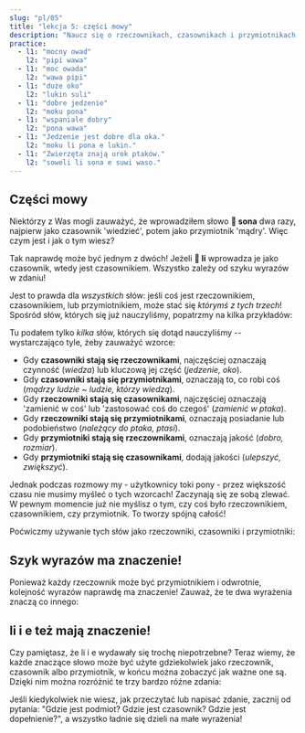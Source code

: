 ```yaml
---
slug: "pl/05"
title: "lekcja 5: części mowy"
description: "Naucz się o rzeczownikach, czasownikach i przymiotnikach!"
practice:
  - l1: "mocny owad"
    l2: "pipi wawa"
  - l1: "moc owada"
    l2: "wawa pipi"
  - l1: "duże oko"
    l2: "lukin suli"
  - l1: "dobre jedzenie"
    l2: "moku pona"
  - l1: "wspaniale dobry"
    l2: "pona wawa"
  - l1: "Jedzenie jest dobre dla oka."
    l2: "moku li pona e lukin."
  - l1: "Zwierzęta znają urok ptaków."
    l2: "soweli li sona e suwi waso."
---
```



## Części mowy

Niektórzy z Was mogli zauważyć, że wprowadziłem słowo **󱥡 sona** dwa razy, najpierw jako czasownik 'wiedzieć', potem jako przymiotnik 'mądry'. Więc czym jest i jak o tym wiesz?

Tak naprawdę może być jednym z dwóch! Jeżeli **󱤧 li** wprowadza je jako czasownik, wtedy jest czasownikiem. Wszystko zależy od szyku wyrazów w zdaniu!

Jest to prawda dla _wszystkich_ słów: jeśli coś jest rzeczownikiem, czasownikiem, lub przymiotnikiem, może stać się _którymś z tych trzech_! Spośród słów, których się już nauczyliśmy, popatrzmy na kilka przykładów:

<List>
  <Word sl="lukin" m="rzecz.: oko; czas.: patrzeć" />
  <Word sl="moku" m="rzecz.: jedzenie; czas.: spożywać, jeść" />
  <Word sl="sona" m="rzecz.: wiedza, mądrość; czas.: wiedzieć; przym.: obeznany, mądry" />
  <Word sl="suli" m="rzecz.: rozmiar; czas.: zwiększyć, podkreślić; przym.: duży, ważny" />
  <Word sl="pona" m="rzecz.: dobro; czas.: ulepszyć; przym.: dobry, przyjemny" />
  <Word sl="waso" m="rzecz.: ptak; czas.: zamienić w ptaka; przym.: należący do ptaka, ptasi" />
</List>

Tu podałem tylko *kilka* słów, których się dotąd nauczyliśmy -- wystarczająco tyle, żeby zauważyć wzorce:
* Gdy **czasowniki stają się rzeczownikami**, najczęściej oznaczają czynność (*wiedza*) lub kluczową jej część (*jedzenie, oko*).
* Gdy **czasowniki stają się przymiotnikami**, oznaczają to, co robi coś (*mądrzy ludzie ~ ludzie, którzy wiedzą*).
* Gdy **rzeczowniki stają się czasownikami**, najczęściej oznaczają 'zamienić w coś' lub 'zastosować coś do czegoś' (*zamienić w ptaka*).
* Gdy **rzeczowniki stają się przymiotnikami**, oznaczają posiadanie lub podobieństwo (*należący do ptaka, ptasi*).
* Gdy **przymiotniki stają się rzeczownikami**, oznaczają jakość (*dobro, rozmiar*).
* Gdy **przymiotniki stają się czasownikami**, dodają jakości (*ulepszyć, zwiększyć*).

Jednak podczas rozmowy my - użytkownicy toki pony - przez większość czasu nie musimy myśleć o tych wzorcach! Zaczynają się ze sobą zlewać. W pewnym momencie już nie myślisz o tym, czy coś było rzeczownikiem, czasownikiem, czy przymiotnik. To tworzy spójną całość!

Poćwiczmy używanie tych słów jako rzeczowniki, czasowniki i przymiotniki:

<List>
  <Sentence sl="lukin li pona e sona." m="Oczy ulepszają wiedzę." />
  <Sentence sl="moku li suli e pipi." m="Jedzenie sprawia, że owady rosną." />
  <Sentence
    sl="moku li wawa e soweli lili."
    m="Jedzenie daje siłę małemu zwierzęciu."
  />
</List>

## Szyk wyrazów ma znaczenie!

Ponieważ każdy rzeczownik może być przymiotnikiem i odwrotnie, kolejność wyrazów naprawdę ma znaczenie! Zauważ, że te dwa wyrażenia znaczą co innego:

<List>
  <Word sl="soweli suli" m="duże zwierzę" />
  <Word sl="suli soweli" m="rozmiar zwierzęcia" />
  <Sentence
    sl="soweli suli li sona e suli soweli."
    m="Duże zwierzę zna rozmiar zwierzęcia."
  />
</List>

## li i e też mają znaczenie!

Czy pamiętasz, że li i e wydawały się trochę niepotrzebne? Teraz wiemy, że każde znaczące słowo może być użyte gdziekolwiek jako rzeczownik, czasownik albo przymiotnik, w końcu można zobaczyć jak ważne one są. Dzięki nim można rozróżnić te trzy bardzo różne zdania:

<List>
  <Word sl="soweli sona" m="mądre zwierzę wise animal" />
  <Word sl="sona pona" m="dobra wiedza; dobrze wiedzieć" />
  <Word sl="pona waso" m="dobro ptaka" />
  <Sentence
    sl="soweli sona li pona e waso."
    m="Mądre zwierzę pomaga ptakowi."
  />
  <Sentence
    sl="soweli li sona pona e waso."
    m="Zwierzę dobrze zna ptaka."
  />
  <Sentence
    sl="soweli li sona e pona waso."
    m="Zwierzę wie, jak dobry jest ptak."
  />
</List>

Jeśli kiedykolwiek nie wiesz, jak przeczytać lub napisać zdanie, zacznij od pytania:
"Gdzie jest podmiot? Gdzie jest czasownik? Gdzie jest dopełnienie?", a wszystko ładnie
się dzieli na małe wyrażenia!

<Practice exercises={frontmatter.practice} client:load />
